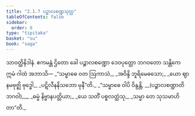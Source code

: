 ```yaml
---
title: "2.1.7 ပဉ္စာလစဏ္ဍသုတ္တ"
tableOfContents: false
sidebar:
  order: 8
type: "tipitaka"
basket: "su"
book: "saga"
---
```



<DynamicBreadcrumb />

<Division number="88" book="saga">

<Paragraph number="395" book="saga">
သာဝတ္ထိနိဒါနံ. ဧကမန္တံ ဌိတော ခေါ ပဉ္စာလစဏ္ဍော ဒေဝပုတ္တော ဘဂဝတော သန္တိကေ ဣမံ ဂါထံ အဘာသိ—
</Paragraph>

<Paragraph number="396" type="verses" book="saga">
_“သမ္ဗာဓေ ဝတ ဩကာသံ,_  
_အဝိန္ဒိ ဘူရိမေဓသော;_  
_ယော ဈာနမဗုဇ္ဈိ ဗုဒ္ဓေါ,_  
_ပဋိလီနနိသဘော မုနီ”တိ._  

</Paragraph>

<Paragraph number="397" type="verses" book="saga">
_“သမ္ဗာဓေ ဝါပိ ဝိန္ဒန္တိ, __(ပဉ္စာလစဏ္ဍာတိ ဘဂဝါ)___  
_ဓမ္မံ နိဗ္ဗာနပတ္တိယာ;_  
_ယေ သတိံ ပစ္စလတ္ထံသု,_  
_သမ္မာ တေ သုသမာဟိတာ”တိ._
</Paragraph>
</Division>